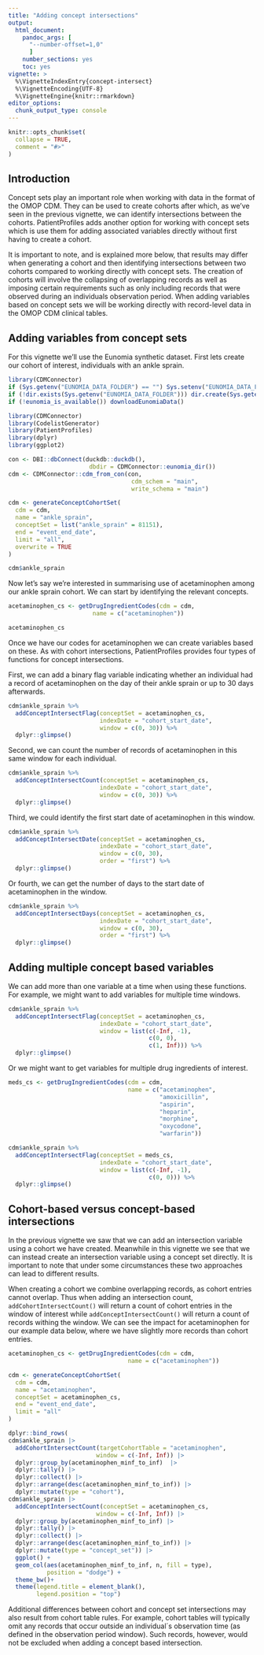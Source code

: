 ```yaml
---
title: "Adding concept intersections"
output: 
  html_document:
    pandoc_args: [
      "--number-offset=1,0"
      ]
    number_sections: yes
    toc: yes
vignette: >
  %\VignetteIndexEntry{concept-intersect}
  %\VignetteEncoding{UTF-8}
  %\VignetteEngine{knitr::rmarkdown}
editor_options: 
  chunk_output_type: console
---
```


```r
knitr::opts_chunk$set(
  collapse = TRUE,
  comment = "#>"
)
```

## Introduction

Concept sets play an important role when working with data in the format of the OMOP CDM. They can be used to create cohorts after which, as we've seen in the previous vignette, we can identify intersections between the cohorts. PatientProfiles adds another option for working with concept sets which is use them for adding associated variables directly without first having to create a cohort.

It is important to note, and is explained more below, that results may differ when generating a cohort and then identifying intersections between two cohorts compared to working directly with concept sets. The creation of cohorts will involve the collapsing of overlapping records as well as imposing certain requirements such as only including records that were observed during an individuals observation period. When adding variables based on concept sets we will be working directly with record-level data in the OMOP CDM clinical tables.

## Adding variables from concept sets

For this vignette we'll use the Eunomia synthetic dataset. First lets create our cohort of interest, individuals with an ankle sprain.

```r
library(CDMConnector)
if (Sys.getenv("EUNOMIA_DATA_FOLDER") == "") Sys.setenv("EUNOMIA_DATA_FOLDER" = tempdir())
if (!dir.exists(Sys.getenv("EUNOMIA_DATA_FOLDER"))) dir.create(Sys.getenv("EUNOMIA_DATA_FOLDER"))
if (!eunomia_is_available()) downloadEunomiaData()
```

```r
library(CDMConnector)
library(CodelistGenerator)
library(PatientProfiles)
library(dplyr)
library(ggplot2)

con <- DBI::dbConnect(duckdb::duckdb(),
                       dbdir = CDMConnector::eunomia_dir())
cdm <- CDMConnector::cdm_from_con(con,
                                   cdm_schem = "main",
                                   write_schema = "main")

cdm <- generateConceptCohortSet(
  cdm = cdm,
  name = "ankle_sprain",
  conceptSet = list("ankle_sprain" = 81151),
  end = "event_end_date",
  limit = "all",
  overwrite = TRUE
)

cdm$ankle_sprain
```

Now let's say we're interested in summarising use of acetaminophen among our ankle sprain cohort. We can start by identifying the relevant concepts.

```r
acetaminophen_cs <- getDrugIngredientCodes(cdm = cdm, 
                        name = c("acetaminophen"))

acetaminophen_cs
```

Once we have our codes for acetaminophen we can create variables based on these. As with cohort intersections, PatientProfiles provides four types of functions for concept intersections.

First, we can add a binary flag variable indicating whether an individual had a record of acetaminophen on the day of their ankle sprain or up to 30 days afterwards.

```r
cdm$ankle_sprain %>%
  addConceptIntersectFlag(conceptSet = acetaminophen_cs, 
                          indexDate = "cohort_start_date", 
                          window = c(0, 30)) %>% 
  dplyr::glimpse()
```

Second, we can count the number of records of acetaminophen in this same window for each individual.

```r
cdm$ankle_sprain %>%
  addConceptIntersectCount(conceptSet = acetaminophen_cs, 
                          indexDate = "cohort_start_date", 
                          window = c(0, 30)) %>% 
  dplyr::glimpse()
```

Third, we could identify the first start date of acetaminophen in this window.

```r
cdm$ankle_sprain %>%
  addConceptIntersectDate(conceptSet = acetaminophen_cs, 
                          indexDate = "cohort_start_date", 
                          window = c(0, 30), 
                          order = "first") %>% 
  dplyr::glimpse()
```

Or fourth, we can get the number of days to the start date of acetaminophen in the window.

```r
cdm$ankle_sprain %>%
  addConceptIntersectDays(conceptSet = acetaminophen_cs, 
                          indexDate = "cohort_start_date", 
                          window = c(0, 30), 
                          order = "first") %>% 
  dplyr::glimpse()
```

## Adding multiple concept based variables

We can add more than one variable at a time when using these functions. For example, we might want to add variables for multiple time windows.

```r
cdm$ankle_sprain %>%
  addConceptIntersectFlag(conceptSet = acetaminophen_cs, 
                          indexDate = "cohort_start_date", 
                          window = list(c(-Inf, -1),
                                        c(0, 0),
                                        c(1, Inf))) %>% 
  dplyr::glimpse()
```

Or we might want to get variables for multiple drug ingredients of interest.

```r
meds_cs <- getDrugIngredientCodes(cdm = cdm, 
                                  name = c("acetaminophen",
                                           "amoxicillin",
                                           "aspirin",
                                           "heparin",
                                           "morphine",
                                           "oxycodone",
                                           "warfarin"))

cdm$ankle_sprain %>%
  addConceptIntersectFlag(conceptSet = meds_cs, 
                          indexDate = "cohort_start_date", 
                          window = list(c(-Inf, -1),
                                        c(0, 0))) %>% 
  dplyr::glimpse()
```

## Cohort-based versus concept-based intersections

In the previous vignette we saw that we can add an intersection variable using a cohort we have created. Meanwhile in this vignette we see that we can instead create an intersection variable using a concept set directly. It is important to note that under some circumstances these two approaches can lead to different results.

When creating a cohort we combine overlapping records, as cohort entries cannot overlap. Thus when adding an intersection count, `addCohortIntersectCount()` will return a count of cohort entries in the window of interest while `addConceptIntersectCount()` will return a count of records withing the window. We can see the impact for acetaminophen for our example data below, where we have slightly more records than cohort entries.

```r
acetaminophen_cs <- getDrugIngredientCodes(cdm = cdm, 
                                  name = c("acetaminophen"))

cdm <- generateConceptCohortSet(
  cdm = cdm,
  name = "acetaminophen",
  conceptSet = acetaminophen_cs,
  end = "event_end_date",
  limit = "all"
)

dplyr::bind_rows(
cdm$ankle_sprain |> 
  addCohortIntersectCount(targetCohortTable = "acetaminophen",
                         window = c(-Inf, Inf)) |> 
  dplyr::group_by(acetaminophen_minf_to_inf)  |> 
  dplyr::tally() |> 
  dplyr::collect() |> 
  dplyr::arrange(desc(acetaminophen_minf_to_inf)) |> 
  dplyr::mutate(type = "cohort"),
cdm$ankle_sprain |> 
  addConceptIntersectCount(conceptSet = acetaminophen_cs, 
                         window = c(-Inf, Inf)) |> 
  dplyr::group_by(acetaminophen_minf_to_inf) |> 
  dplyr::tally() |> 
  dplyr::collect() |> 
  dplyr::arrange(desc(acetaminophen_minf_to_inf)) |> 
  dplyr::mutate(type = "concept_set")) |> 
  ggplot() +
  geom_col(aes(acetaminophen_minf_to_inf, n, fill = type), 
           position = "dodge") +
  theme_bw()+
  theme(legend.title = element_blank(), 
        legend.position = "top")
```

Additional differences between cohort and concept set intersections may also result from cohort table rules. For example, cohort tables will typically omit any records that occur outside an individual´s observation time (as defined in the observation period window). Such records, however, would not be excluded when adding a concept based intersection.
